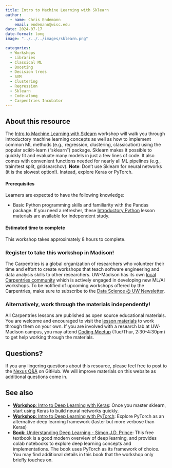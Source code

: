 ```yaml
---
title: Intro to Machine Learning with Sklearn
author: 
  - name: Chris Endemann
    email: endemann@wisc.edu
date: 2024-07-17
date-format: long
image: "../../../images/sklearn.png"

categories:
  - Workshops
  - Libraries
  - Classical ML
  - Boosting
  - Decision trees
  - SVM
  - Clustering
  - Regression
  - Sklearn
  - Code-along
  - Carpentries Incubator
---
```


## About this resource
The [Intro to Machine Learning with Sklearn](https://uw-madison-datascience.github.io/machine-learning-novice-sklearn/) workshop will walk you through introductory machine learning concepts as well as how to implement common ML methods (e.g., regression, clustering, classication) using the popular scikit-learn ("sklearn") package. Sklearn makes it possible to quickly fit and evaluate many models in just a few lines of code. It also comes with convenient functions needed for nearly all ML pipelines (e.g., train/test split, gridsearchcv). **Note**: Don't use Sklearn for neural networks (it is the slowest option!). Instead, explore Keras or PyTorch.

#### Prerequisites
Learners are expected to have the following knowledge:

- Basic Python programming skills and familiarity with the Pandas package. If you need a refresher, these [Introductory Python](https://swcarpentry.github.io/python-novice-gapminder/) lesson materials are available for independent study.

#### Estimated time to complete
This workshop takes approximately 8 hours to complete. 

### Register to take this workshop in Madison!
The Carpentries is a global organization of researchers who volunteer their time and effort to create workshops that teach software engineering and data analysis skills to other researchers. UW-Madison has its own [local Carpentries community](https://datascience.wisc.edu/uw-madison-carpentries-community/) which is actively engaged in developing new ML/AI workshops. To be notified of upcoming workshops offered by the Carpentries, make sure to subscribe to the [Data Science @ UW Newsletter](https://datascience.wisc.edu/newsletter/). 

### Alternatively, work through the materials independently!
All Carpentries lessons are published as open source educational materials. You are welcome and encouraged to visit the [lesson materials](https://carpentries-incubator.github.io/machine-learning-novice-sklearn/) to work through them on your own. If you are involved with a research lab at UW-Madison campus, you may attend [Coding Meetup](https://datascience.wisc.edu/hub/#dropin) (Tue/Thur, 2:30-4:30pm) to get help working through the materials.

## Questions?
If you any lingering questions about this resource, please feel free to post to the [Nexus Q&A](https://github.com/UW-Madison-DataScience/ML-X-Nexus/discussions/categories/q-a) on GitHub. We will improve materials on this website as additional questions come in.

## See also
- [**Workshop**: Intro to Deep Learning with Keras](https://uw-madison-datascience.github.io/ML-X-Nexus/Learn/Workshops/Intro-Deeplearning_Keras.html): Once you master sklearn, start using Keras to build neural networks quickly.
- [**Workshop**: Intro to Deep Learning with PyTorch](https://uw-madison-datascience.github.io/ML-X-Nexus/Learn/Workshops/Intro-Deeplearning_PyTorch.html): Explore PyTorch as an alternative deep learning framework (faster but more verbose than Keras)
- [**Book**: Understanding Deep Learning - Simon J.D. Prince](https://uw-madison-datascience.github.io/ML-X-Nexus/Learn/Books/Intro-Deeplearning_SimonJDPrince.html): This free textbook is a good modern overview of deep learning, and provides colab notebooks to explore deep learning concepts and implementations. The book uses PyTorch as its framework of choice. You may find additional details in this book that the workshop only briefly touches on.
